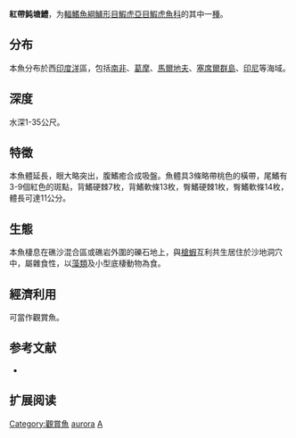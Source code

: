 {{Speciesbox 
| status = NE
| status_system = IUCN3.1
| status_ref = 
| image = Amblyeleotris aurora Maldives.JPG
| taxon = Amblyeleotris aurora
| authority =  [[Polunin|Polunin]] & [[Lubbock|Lubbock]], 1977
| synonyms = *''Cryptocentrus aurora'' <br /><small>Polunin & Lubbock, 1977 </small>
}}

'''紅帶鈍塘鱧'''，为[[輻鰭魚綱|輻鰭魚綱]][[鱸形目|鱸形目]][[鰕虎亞目|鰕虎亞目]][[鰕虎魚科|鰕虎魚科]]的其中一[[種|種]]。

==分布==
本魚分布於西[[印度洋|印度洋]]區，包括[[南非|南非]]、[[葛摩|葛摩]]、[[馬爾地夫|馬爾地夫]]、[[塞席爾群島|塞席爾群島]]、[[印尼|印尼]]等海域。

==深度==
水深1-35公尺。

==特徵==
本魚體延長，眼大略突出，腹鰭癒合成吸盤。魚體具3條略帶桃色的橫帶，尾鰭有3-9個紅色的斑點，背鰭硬棘7枚，背鰭軟條13枚，臀鰭硬棘1枚，臀鰭軟條14枚，體長可達11公分。

==生態==
本魚棲息在礁沙混合區或礁岩外圍的礫石地上，與[[槍蝦|槍蝦]]互利共生居住於沙地洞穴中，屬雜食性，以[[藻類|藻類]]及小型底棲動物為食。

==經濟利用==
可當作觀賞魚。

== 参考文献 ==
*{{FishBase_species|genus=Amblyeleotris|species=aurora|year=2011|month=12}}

== 扩展阅读 ==
{{refbegin}}
{{wikispecies-inline|Amblyeleotris aurora|紅帶鈍塘鱧}}
{{refend}}
{{Taxonbar|from=Q3236494}}

[[Category:觀賞魚|Category:觀賞魚]]
[[Category:鈍塘鱧屬|aurora]]
[[Category:1977年描述的魚類|A]]